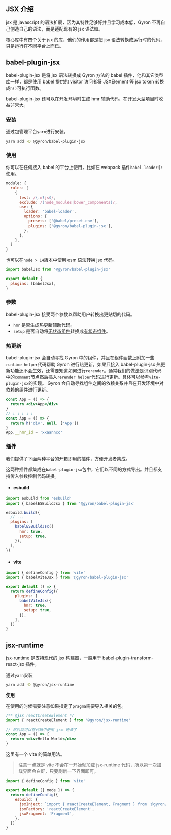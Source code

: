 ## JSX 介绍

jsx 是 javascript 的语法扩展，因为其特性足够好并且学习成本低，Gyron 不再自己创造自己的语法，而是适配现有的 jsx 语法糖。

核心库中有四个关于 jsx 的库，他们的作用都是把 jsx 语法转换成运行时的代码，只是运行在不同平台上而已。

## babel-plugin-jsx

babel-plugin-jsx 是将 jsx 语法转换成 Gyron 方法的 babel 插件，他和其它类型库一样，都是使用 babel 提供的 visitor 访问者将 JSXElement 等 jsx token 转换成`h()`可执行函数。

babel-plugin-jsx 还可以在开发环境时生成 hmr 辅助代码，在开发大型项目时收益非常大。

### 安装

通过包管理平台`yarn`进行安装。

```bash
yarn add -D @gyron/babel-plugin-jsx
```

### 使用

你可以在任何接入 babel 的平台上使用，比如在 webpack 插件`babel-loader`中使用。

```js
module: {
  rules: [
    {
      test: /\.m?js$/,
      exclude: /(node_modules|bower_components)/,
      use: {
        loader: 'babel-loader',
        options: {
          presets: ['@babel/preset-env'],
          plugins: ['@gyron/babel-plugin-jsx'],
        },
      },
    },
  ]
}
```

也可以在`node > 14`版本中使用 esm 语法转换 jsx 代码。

```js filename=babel.config.mjs
import babelJsx from '@gyron/babel-plugin-jsx'

export default {
  plugins: [babelJsx],
}
```

### 参数

babel-plugin-jsx 接受两个参数以帮助用户转换出更贴切的代码。

- `hmr` 是否生成热更新辅助代码。
- `setup` 是否自动将[无状态组件](/docs/component#有状态组件%20和%20无状态组件)转换成[有状态组件](/docs/component#有状态组件%20和%20无状态组件)。

### 热更新

babel-plugin-jsx 会自动寻找 Gyron 中的组件，并且在组件函数上附加一些`runtime helper`代码帮助 Gyron 进行热更新，如果只接入 babel-plugin-jsx 热更新功能还不会生效，还需要知道如何进行`rerender`。通常我们的做法是识别代码中的`comment`节点然后插入`rerender helper`代码进行更新。具体可以参考`vite-plugin-jsx`的实现。
Gyron 会自动寻找组件之间的依赖关系并且在开发环境中对依赖的组件进行更新。

```jsx
const App = () => {
  return <div>App</div>
}
// ↓ ↓ ↓ ↓ ↓
const App = () => {
  return h('div', null, ['App'])
}
App.__hmr_id = 'xxaanncc'
```

### 插件

我们提供了下面两种平台的开箱即用的插件，方便开发者集成。

这两种插件都集成在`babel-plugin-jsx`包中，它们以不同的方式导出。并且都支持传入参数控制代码转换。

- #### esbuild

```js
import esbuild from 'esbuild'
import { babelESBuildJsx } from '@gyron/babel-plugin-jsx'

esbuild.build({
  // ...
  plugins: [
    babelESBuildJsx({
      hmr: true,
      setup: true,
    }),
  ],
})
```

- #### vite

```js line=6
import { defineConfig } from 'vite'
import { babelViteJsx } from '@gyron/babel-plugin-jsx'

export default () => {
  return defineConfig({
    plugins: [
      babelViteJsx({
        hmr: true,
        setup: true,
      }),
    ],
  })
}
```

## jsx-runtime

jsx-runtime 是支持现代的 jsx 构建器，一般用于 babel-plugin-transform-react-jsx 插件。

通过`yarn`安装

```bash
yarn add -D @gyron/jsx-runtime
```

**使用**

在使用的时候需要注意如果指定了`pragma`需要导入相关的包。

```jsx
/** @jsx reactCreateElement */
import { reactCreateElement } from '@gyron/jsx-runtime'

// 然后就可以在代码中使用 jsx 语法了
const App = () => {
  return <div>Hello World</div>
}
```

这里有一个 vite 的简单用法。

> 注意一点就是 vite 不会在一开始就加载 jsx-runtime 代码，所以第一次加载界面会白屏，只要刷新一下界面即可。

```js line=6,7,8
import { defineConfig } from 'vite'

export default ({ mode }) => {
  return defineConfig({
    esbuild: {
      jsxInject: `import { reactCreateElement, Fragment } from '@gyron/jsx-runtime'`,
      jsxFactory: 'reactCreateElement',
      jsxFragment: 'Fragment',
    },
  })
}
```
